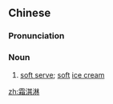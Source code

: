 ==Chinese==
{{zh-forms|type=12}}

===Pronunciation===
{{zh-pron
|m=shuāngqílín
|cat=n
}}

===Noun===
{{zh-noun}}

# [[soft serve]]; [[soft]] [[ice cream]]

[[zh:霜淇淋]]